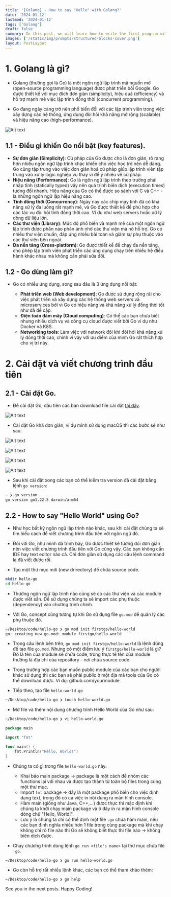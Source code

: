 ```yaml
---
title: '[Golang] - How to say "Hello" with Golang?'
date: '2024-01-12'
lastmod: '2024-01-12'
tags: ['Golang']
draft: false
summary: In this post, we will learn how to write the first program with Golang - a programming language developed by Google and had quickly become popular among developers for building scalable and high-performance applications.
images: ['/static/img/prompts/structured-blocks-cover.png']
layout: PostLayout
---
```


<TOCInline toc={props.toc} asDisclosure toHeading={3} />

# 1. Golang là gì?

- Golang (thường gọi là Go) là một ngôn ngữ lập trình mã nguồn mở (open-source programming language) được phát triển bỏi Google. Go được thiết kế với mục đích đơn giản (simplicity), hiệu quả (efficiency) và hỗ trợ mạnh mẽ việc lập trình đồng thời (concurrent programming).

- Go đang ngày càng trở nên phổ biến đối với các lập trình viên trong việc xây dựng các hệ thống, ứng dụng đòi hỏi khả năng mở rộng (scalable) và hiệu năng cao (high-performance).

![Alt text](/static/img/posts/golang-hello-cover.png 'cover')

## 1.1 - Điều gì khiến Go nổi bật (key features).

- **Sự đơn giản (Simplicity)**: Cú pháp của Go được cho là đơn giản, rõ ràng hơn nhiều ngôn ngữ lập trình khác khiến cho việc học trở nên dễ dàng. Go cũng tập trung vào việc đơn giản hoá cú pháp giúp lập trình viên tập trung vào xử lý logic nghiệp vụ thay vì để ý nhiều về cú pháp.
- **Hiệu năng (Performance)**: Go là ngôn ngữ lập trình theo trường phái nhập tĩnh (statically typed) vậy nên quá trình biên dịch (execution times) tương đối nhanh. Hiệu năng của Go có thể được so sánh với C và C++ - là những ngôn ngữ lập hiệu năng cao.
- **Tính đồng thời (Concurrency)**: Ngày nay các chip máy tính đã có khả năng xử lý đa luồng rất mạnh mẽ, và Go được thiết kế để phù hợp cho các tác vụ đòi hỏi tính đồng thời cao. Ví dụ như web servers hoặc xử lý dòng dữ liệu lớn.
- **Các thư viện (Library)**: Mức độ phổ biến và mạnh mẽ của một ngôn ngữ lập trình được phần nào phản ánh nhờ các thư viện mà nó hỗ trợ. Go có nhiều thư viện chuẩn, đáp ứng nhiều bài toán và giảm sự phụ thuộc vào các thư viện bên ngoài.
- **Đa nền tảng (Cross-platform)**: Go được thiết kế để chạy đa nền tảng, cho phép lập trình viên phát triển các ứng dụng chạy trên nhiều hệ điều hành khác nhau mà không cần phải sửa đổi.

## 1.2 - Go dùng làm gì?

- Go có nhiều ứng dụng, song sau đâu là 3 ứng dụng nổi bật:

  - **Phát triển web (Web development)**: Go được sử dụng rộng rãi cho việc phát triển và xây dựng các hệ thống web servers và microservices bởi vì Go có hiệu năng và khả năng xử lý đồng thời tốt như đã đề cập.
  - **Điện toán đám mây (Cloud computing)**: Có thể các bạn chưa biết nhưng nhiều dịch vụ và công cụ cloud được viết bởi Go ví dụ như Docker và K8S.
  - **Networking tools**: Làm việc với network đôi khi đòi hỏi khả năng xử lý đồng thời cao, chính vì vậy với ưu điểm của mình Go rất thích hợp cho vị trí này.

# 2. Cài đặt và viết chương trình đầu tiên

## 2.1 - Cài đặt Go.

- Để cài đặt Go, đầu tiên các bạn download file cài đặt [tại đây](https://go.dev/doc/install).

![Alt text](/static/img/posts/golang/tus_1_0.png 'step 0')

- Cài đặt Go khá đơn giản, ví dụ mình sử dụng macOS thì các bước sẽ như sau:

![Alt text](/static/img/posts/golang/tus_1_1.png 'step 1')

![Alt text](/static/img/posts/golang/tus_1_2.png 'step 2')

![Alt text](/static/img/posts/golang/tus_1_3.png 'step 3')

![Alt text](/static/img/posts/golang/tus_1_4.png 'step 4')

- Sau khi cài đặt xong các bạn có thể kiểm tra version đã cài đặt bằng lệnh `go version`:

```sh
~ ❯ go version
go version go1.22.5 darwin/arm64
```

## 2.2 - How to say "Hello World" using Go?

- Như học bất kỳ ngôn ngữ lập trình nào khác, sau khi cài đặt chúng ta sẽ tìm hiểu cách để viết chương trình đầu tiên với ngôn ngữ đó.

- Đối với Go, như mình đã trình bày, Go được thiết kế tương đối đơn giản nên việc viết chương trình đầu tiên với Go cũng vậy. Các bạn không cần IDE hay text editor nào cả. Chỉ đơn giản sử dụng các câu lệnh command là đã viết được rồi.

- Tạo một thư mục mới (new drirectory) để chứa source code.

```sh
mkdir hello-go
cd hello-go
```

- Thường ngôn ngữ lập trình nào cũng sẽ có các thư viện và các module được viết sẵn. Để sử dụng chúng ta sẽ import các phụ thuộc (dependency) vào chương trình chính.

- Với Go, concept cũng tương tự khi Go sử dụng file `go.mod` để quản lý các phụ thuộc đó.

```sh
~/Desktop/code/hello-go ❯ go mod init firstgo/hello-world
go: creating new go.mod: module firstgo/hello-world
```

- Trong câu lệnh bên trên, `go mod init firstgo/hello-world` là lệnh dùng để tạo file `go.mod`. Nhưng có một điểm lưu ý `firstgo/hello-world` là gì? Đó là tên của module sẽ chứa code, trong thực tế tên của module thường là địa chỉ của repository - nơi chứa source code.

- Trong trường hợp các bạn muốn public module của các bạn cho người khác sử dụng thì các bạn sẽ phải public ở một địa mà tools của Go có thể download được. Ví dụ: github.com/yourmodule

- Tiếp theo, tạo file `hello-world.go`

```sh
~/Desktop/code/hello-go ❯ touch hello-world.go
```

- Mở file và thêm nội dung chương trình Hello World của Go như sau:

```sh
~/Desktop/code/hello-go ❯ vi hello-world.go
```

```go
package main

import "fmt"

func main() {
	fmt.Println("Hello, World!")
}
```

- Chúng ta có gì trong file `hello-world.go` này.

  - Khai báo main package -> package là một cách để nhóm các functions lại với nhau và được tạo thành từ toàn bộ files trong cùng một thư mục.
  - Import `fmt` package -> đây là một package phổ biến cho việc định dạng text, trong đó có cả việc in nội dung ra màn hình console.
  - Hàm main (giống như Java, C++,...) được thực thi mặc định khi chúng ta khởi chạy main package và ở đây in ra màn hình console dòng chữ "Hello, World!".
  - Lưu ý là chúng ta chỉ có thể định một file `.go` chứa hàm main, nếu các bạn định nghĩa nhiều hơn 1 file trong cùng package mà khi chạy không chỉ rõ file nào thì Go sẽ không biết thực thi file nào -> không biên dịch được.

- Chạy chương trình dùng lệnh `go run <file's name>` tại thư mục chứa file `.go`.

```
~/Desktop/code/hello-go ❯ go run hello-world.go
```

- Go còn hỗ trợ rất nhiều lệnh khác, các bạn có thể tham khảo thêm:

```sh
~/Desktop/code/hello-go ❯ go help
```

See you in the next posts. Happy Coding!
